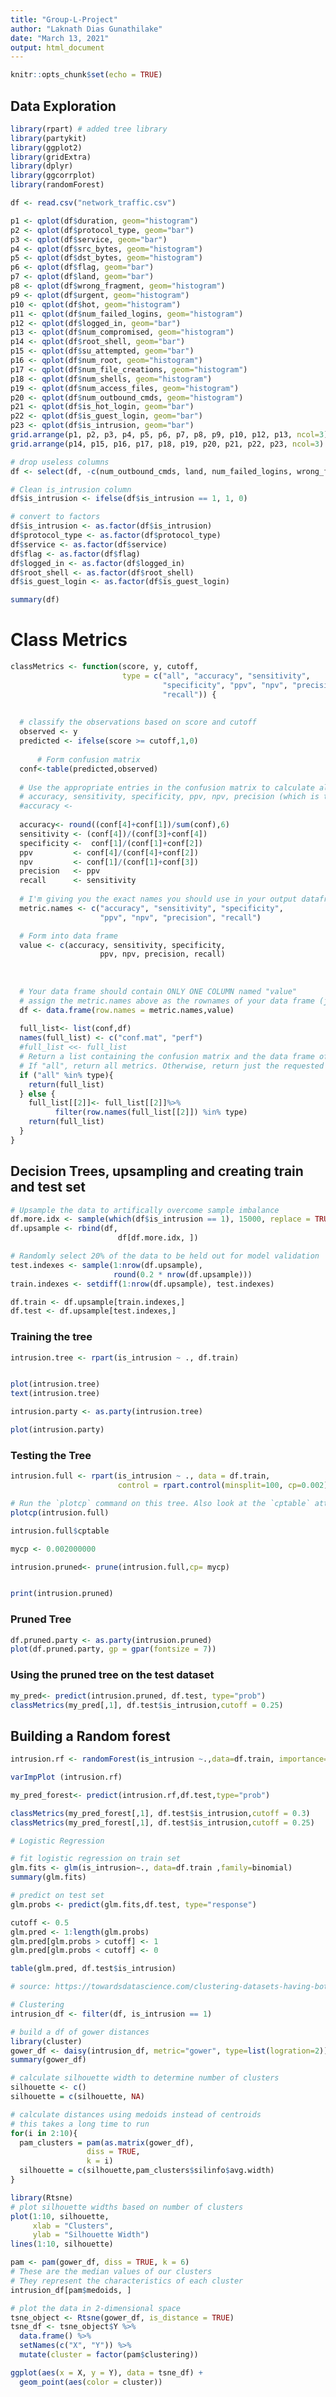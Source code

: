 ```yaml
---
title: "Group-L-Project"
author: "Laknath Dias Gunathilake"
date: "March 13, 2021"
output: html_document
---
```


```r
knitr::opts_chunk$set(echo = TRUE)
```

## Data Exploration  


```r
library(rpart) # added tree library
library(partykit)
library(ggplot2)
library(gridExtra)
library(dplyr)
library(ggcorrplot)
library(randomForest)

df <- read.csv("network_traffic.csv")

p1 <- qplot(df$duration, geom="histogram")
p2 <- qplot(df$protocol_type, geom="bar")
p3 <- qplot(df$service, geom="bar")
p4 <- qplot(df$src_bytes, geom="histogram")
p5 <- qplot(df$dst_bytes, geom="histogram")
p6 <- qplot(df$flag, geom="bar")
p7 <- qplot(df$land, geom="bar")
p8 <- qplot(df$wrong_fragment, geom="histogram")
p9 <- qplot(df$urgent, geom="histogram")
p10 <- qplot(df$hot, geom="histogram")
p11 <- qplot(df$num_failed_logins, geom="histogram")
p12 <- qplot(df$logged_in, geom="bar")
p13 <- qplot(df$num_compromised, geom="histogram")
p14 <- qplot(df$root_shell, geom="bar")
p15 <- qplot(df$su_attempted, geom="bar")
p16 <- qplot(df$num_root, geom="histogram")
p17 <- qplot(df$num_file_creations, geom="histogram")
p18 <- qplot(df$num_shells, geom="histogram")
p19 <- qplot(df$num_access_files, geom="histogram")
p20 <- qplot(df$num_outbound_cmds, geom="histogram")
p21 <- qplot(df$is_hot_login, geom="bar")
p22 <- qplot(df$is_guest_login, geom="bar")
p23 <- qplot(df$is_intrusion, geom="bar")
grid.arrange(p1, p2, p3, p4, p5, p6, p7, p8, p9, p10, p12, p13, ncol=3)
grid.arrange(p14, p15, p16, p17, p18, p19, p20, p21, p22, p23, ncol=3)
```

```r
# drop useless columns
df <- select(df, -c(num_outbound_cmds, land, num_failed_logins, wrong_fragment, urgent, is_host_login, su_attempted))

# Clean is_intrusion column
df$is_intrusion <- ifelse(df$is_intrusion == 1, 1, 0)

# convert to factors
df$is_intrusion <- as.factor(df$is_intrusion)
df$protocol_type <- as.factor(df$protocol_type)
df$service <- as.factor(df$service)
df$flag <- as.factor(df$flag)
df$logged_in <- as.factor(df$logged_in)
df$root_shell <- as.factor(df$root_shell)
df$is_guest_login <- as.factor(df$is_guest_login)

summary(df)
```

# Class Metrics
```r
classMetrics <- function(score, y, cutoff, 
                         type = c("all", "accuracy", "sensitivity", 
                                  "specificity", "ppv", "npv", "precision", 
                                  "recall")) {
  
              
  # classify the observations based on score and cutoff
  observed <- y
  predicted <- ifelse(score >= cutoff,1,0)
  
      # Form confusion matrix
  conf<-table(predicted,observed)
  
  # Use the appropriate entries in the confusion matrix to calculate all metrics:
  # accuracy, sensitivity, specificity, ppv, npv, precision (which is the same as ppv), recall (which is the same as sensitivity)
  #accuracy <-
  
  accuracy<- round((conf[4]+conf[1])/sum(conf),6)
  sensitivity <- (conf[4])/(conf[3]+conf[4])
  specificity <-  conf[1]/(conf[1]+conf[2])
  ppv         <- conf[4]/(conf[4]+conf[2])
  npv         <- conf[1]/(conf[1]+conf[3])
  precision   <- ppv
  recall      <- sensitivity
  
  # I'm giving you the exact names you should use in your output dataframe  
  metric.names <- c("accuracy", "sensitivity", "specificity", 
                    "ppv", "npv", "precision", "recall")

  # Form into data frame
  value <- c(accuracy, sensitivity, specificity, 
                    ppv, npv, precision, recall)
  
  
  
  # Your data frame should contain ONLY ONE COLUMN named "value"
  # assign the metric.names above as the rownames of your data frame (just as the rownames, not as a second column!)
  df <- data.frame(row.names = metric.names,value)
  
  full_list<- list(conf,df)
  names(full_list) <- c("conf.mat", "perf")
  #full_list <<- full_list
  # Return a list containing the confusion matrix and the data frame of the metrics
  # If "all", return all metrics. Otherwise, return just the requested subset of metrics
  if ("all" %in% type){
    return(full_list)
  } else {
    full_list[[2]]<- full_list[[2]]%>%
          filter(row.names(full_list[[2]]) %in% type)
    return(full_list)
  }
}

```

## Decision Trees, upsampling and creating train and test set
```r
# Upsample the data to artifically overcome sample imbalance
df.more.idx <- sample(which(df$is_intrusion == 1), 15000, replace = TRUE)
df.upsample <- rbind(df,
                        df[df.more.idx, ])

# Randomly select 20% of the data to be held out for model validation
test.indexes <- sample(1:nrow(df.upsample), 
                       round(0.2 * nrow(df.upsample)))
train.indexes <- setdiff(1:nrow(df.upsample), test.indexes)

df.train <- df.upsample[train.indexes,]
df.test <- df.upsample[test.indexes,]
```

### Training the tree
```r
intrusion.tree <- rpart(is_intrusion ~ ., df.train)


plot(intrusion.tree)
text(intrusion.tree)

intrusion.party <- as.party(intrusion.tree)

plot(intrusion.party)
```


### Testing the Tree
```r
intrusion.full <- rpart(is_intrusion ~ ., data = df.train, 
                        control = rpart.control(minsplit=100, cp=0.002))

# Run the `plotcp` command on this tree. Also look at the `cptable` attribute of `marketing.full`
plotcp(intrusion.full)

intrusion.full$cptable

mycp <- 0.002000000 

intrusion.pruned<- prune(intrusion.full,cp= mycp)


print(intrusion.pruned)
```

### Pruned Tree
```r
df.pruned.party <- as.party(intrusion.pruned)
plot(df.pruned.party, gp = gpar(fontsize = 7))
```

### Using the pruned tree on the test dataset
```r
my_pred<- predict(intrusion.pruned, df.test, type="prob")
classMetrics(my_pred[,1], df.test$is_intrusion,cutoff = 0.25)
```

## Building a Random forest 
```r
intrusion.rf <- randomForest(is_intrusion ~.,data=df.train, importance=TRUE)

varImpPlot (intrusion.rf)
```

```r
my_pred_forest<- predict(intrusion.rf,df.test,type="prob")

classMetrics(my_pred_forest[,1], df.test$is_intrusion,cutoff = 0.3) 
classMetrics(my_pred_forest[,1], df.test$is_intrusion,cutoff = 0.25) 
```

```r
# Logistic Regression

# fit logistic regression on train set
glm.fits <- glm(is_intrusion∼., data=df.train ,family=binomial)
summary(glm.fits)

# predict on test set
glm.probs <- predict(glm.fits,df.test, type="response")

cutoff <- 0.5
glm.pred <- 1:length(glm.probs)
glm.pred[glm.probs > cutoff] <- 1
glm.pred[glm.probs < cutoff] <- 0

table(glm.pred, df.test$is_intrusion)
```

```r
# source: https://towardsdatascience.com/clustering-datasets-having-both-numerical-and-categorical-variables-ed91cdca0677

# Clustering
intrusion_df <- filter(df, is_intrusion == 1)

# build a df of gower distances
library(cluster)
gower_df <- daisy(intrusion_df, metric="gower", type=list(logration=2))
summary(gower_df)

# calculate silhouette width to determine number of clusters
silhouette <- c()
silhouette = c(silhouette, NA)

# calculate distances using medoids instead of centroids
# this takes a long time to run
for(i in 2:10){
  pam_clusters = pam(as.matrix(gower_df),
                 diss = TRUE,
                 k = i)
  silhouette = c(silhouette,pam_clusters$silinfo$avg.width)
}

library(Rtsne)
# plot silhouette widths based on number of clusters 
plot(1:10, silhouette,
     xlab = "Clusters",
     ylab = "Silhouette Width")
lines(1:10, silhouette)

pam <- pam(gower_df, diss = TRUE, k = 6)
# These are the median values of our clusters
# They represent the characteristics of each cluster
intrusion_df[pam$medoids, ]

# plot the data in 2-dimensional space
tsne_object <- Rtsne(gower_df, is_distance = TRUE)
tsne_df <- tsne_object$Y %>%
  data.frame() %>%
  setNames(c("X", "Y")) %>%
  mutate(cluster = factor(pam$clustering))

ggplot(aes(x = X, y = Y), data = tsne_df) +
  geom_point(aes(color = cluster))
```






